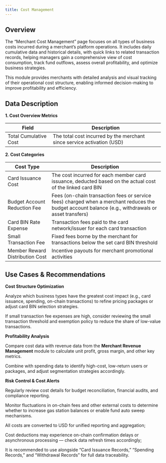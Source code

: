 ```yaml
---
title: Cost Management
---
```


## Overview

The “Merchant Cost Management” page focuses on all types of business costs incurred during a merchant’s platform operations. It includes daily cumulative data and historical details, with quick links to related transaction records, helping managers gain a comprehensive view of cost consumption, track fund outflows, assess overall profitability, and optimize business strategies.

This module provides merchants with detailed analysis and visual tracking of their operational cost structure, enabling informed decision-making to improve profitability and efficiency.

## Data Description

**1. Cost Overview Metrics**

| Field | Description |
|-------|-------------|
| Total Cumulative Cost | The total cost incurred by the merchant since service activation (USD) |

**2. Cost Categories**

| Cost Type | Description |
|-----------|-------------|
| Card Issuance Cost | The cost incurred for each member card issuance, deducted based on the actual cost of the linked card BIN |
| Budget Account Reduction Fee | Fees (on-chain transaction fees or service fees) charged when a merchant reduces the budget account balance (e.g., withdrawals or asset transfers) |
| Card BIN Rate Expense | Transaction fees paid to the card network/issuer for each card transaction |
| Small Transaction Fee | Fixed fees borne by the merchant for transactions below the set card BIN threshold |
| Member Reward Distribution Cost | Incentive payouts for merchant promotional activities |

## Use Cases & Recommendations

**Cost Structure Optimization**

Analyze which business types have the greatest cost impact (e.g., card issuance, spending, on-chain transactions) to refine pricing packages or adjust card BIN selection strategies.

If small transaction fee expenses are high, consider reviewing the small transaction threshold and exemption policy to reduce the share of low-value transactions.

**Profitability Analysis**

Compare cost data with revenue data from the **Merchant Revenue Management** module to calculate unit profit, gross margin, and other key metrics.

Combine with spending data to identify high-cost, low-return users or packages, and adjust segmentation strategies accordingly.

**Risk Control & Cost Alerts**

Regularly review cost details for budget reconciliation, financial audits, and compliance reporting.

Monitor fluctuations in on-chain fees and other external costs to determine whether to increase gas station balances or enable fund auto sweep mechanisms.

<Note>
All costs are converted to USD for unified reporting and aggregation;

Cost deductions may experience on-chain confirmation delays or asynchronous processing — check data refresh times accordingly;

It is recommended to use alongside “Card Issuance Records,” “Spending Records,” and “Withdrawal Records” for full data traceability.
</Note>
